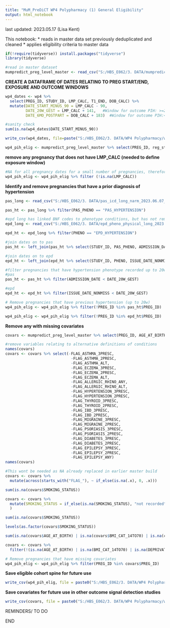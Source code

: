 ---
title: "MuM_PreDiCT WP4 Polypharmacy (1) General Eligibility"
output: html_notebook
---

last updated: 2023.05.17 (Lisa Kent)

This notebook:
* reads in master data set previously deduplicated and cleaned
* applies eligibility criteria to master data

```{r}
if(!require(tidyverse)) install.packages("tidyverse")
library(tidyverse)
```

```{r}
#read in master dataset
mumpredict_preg_level_master <- read_csv("S:/HBS_E062/3. DATA/mumpredict_preg_level_master_2023.06.07_15.56.csv")
```


__CREATE A DATAFRAME OF DATES RELATING TO PREG START/END, EXPOSURE AND OUTCOME WINDOWS__
```{r}
wp4_dates <- wp4 %>% 
  select(PREG_ID, STUDY_ID, LMP_CALC, T1_END, DOB_CALC) %>%
  mutate(DATE_START_MINUS_90 = LMP_CALC - 90,
         DATE_20W_GEST = LMP_CALC + 141,   #Window for outcome PIH: >=20weeks (140days)
         DATE_6MO_POSTPART = DOB_CALC + 183)  #Window for outcome PIH:<6mo (456 days) postpartum

#sanity check
sum(is.na(wp4_dates$DATE_START_MINUS_90))
```

```{r}
write_csv(wp4_dates, file=paste("S:/HBS_E062/3. DATA/WP4 Polypharmacy/wp4_dates_", format(lubridate::now(), "%Y.%m.%d_%H.%M"),".csv"))
```



```{r}
wp4_pih_elig <- mumpredict_preg_level_master %>% select(PREG_ID, reg_status, LMP_CALC)
```


__remove any pregnancy that does not have LMP_CALC (needed to define exposure window)__
```{r}
#NA for all pregnancy dates for a small number of pregnancies, therefore remove these pregnancies
wp4_pih_elig <- wp4_pih_elig %>% filter (!is.na(LMP_CALC))
```


__Identify and remove pregnancies that have a prior diagnosis of hypertension__
```{r}
pas_long <- read_csv("S:/HBS_E062/3. DATA/pas_icd_long_narm_2023.06.07_14.57.csv")
```

```{r}
pas_ht <- pas_long %>% filter(PAS_PHENO == "PAS_HYPERTENSION")
```


```{r}
#epd long has linked BNF codes to phenotype conditions, but has not removed or flagged any relative to each pregnancy
epd_long <- read_csv("S:/HBS_E062/3. DATA/epd_pheno_physical_long_2023.06.06_14.33.csv")
```

```{r}
epd_ht <- epd_long %>% filter(PHENO == "EPD_HYPERTENSION")
```


```{r}
#join dates on to pas
pas_ht <- left_join(pas_ht %>% select(STUDY_ID, PAS_PHENO, ADMISSION_DATE), wp4_dates %>% select(STUDY_ID, PREG_ID, DATE_20W_GEST), by = "STUDY_ID", relationship = "many-to-many")

#join dates on to epd
epd_ht <- left_join(epd_ht %>% select(STUDY_ID, PHENO, ISSUE_DATE_NONMISS), wp4_dates %>% select(STUDY_ID, PREG_ID, DATE_20W_GEST), by = "STUDY_ID", relationship = "many-to-many")
```


```{r}
#filter pregnancies that have hypertension phenotype recorded up to 20weeks gestation
#pas
pas_ht <- pas_ht %>% filter(ADMISSION_DATE < DATE_20W_GEST)

#epd
epd_ht <- epd_ht %>% filter(ISSUE_DATE_NONMISS < DATE_20W_GEST)

```


```{r}
# Remove pregnancies that have previous hypertension (up to 20w)
wp4_pih_elig <- wp4_pih_elig %>% filter(!PREG_ID %in% pas_ht$PREG_ID)

wp4_pih_elig <- wp4_pih_elig %>% filter(!PREG_ID %in% epd_ht$PREG_ID)
```

__Remove any with missing covariates__

```{r}
covars <- mumpredict_preg_level_master %>% select(PREG_ID, AGE_AT_BIRTH, BMI_CAT_14TO70, DEPRIVATION_QUNTILE, SMOKING_STATUS, starts_with("FLAG_"))
```

```{r}
#remove variables relating to alternative definitions of conditions
names(covars)
covars <- covars %>% select(-FLAG_ASTHMA_3PRESC, 
                             -FLAG_ASTHMA_2PRESC, 
                             -FLAG_ASTHMA_ALT,
                             -FLAG_ECZEMA_3PRESC,
                             -FLAG_ECZEMA_2PRESC,
                             -FLAG_ECZEMA_ALT,
                             -FLAG_ALLERGIC_RHINO_ANY,
                             -FLAG_ALLERGIC_RHINO_ALT,
                             -FLAG_HYPERTENSION_3PRESC,
                             -FLAG_HYPERTENSION_2PRESC,
                             -FLAG_THYROID_3PRESC,
                             -FLAG_THYROID_2PRESC,
                             -FLAG_IBD_3PRESC,
                             -FLAG_IBD_2PRESC,
                             -FLAG_MIGRAINE_3PRESC,
                             -FLAG_MIGRAINE_2PRESC,
                             -FLAG_PSORIASIS_3PRESC,
                             -FLAG_PSORIASIS_2PRESC,
                             -FLAG_DIABETES_3PRESC,
                             -FLAG_DIABETES_2PRESC,
                             -FLAG_EPILEPSY_3PRESC,
                             -FLAG_EPILEPSY_2PRESC,
                             -FLAG_EPILEPSY_ANY)
names(covars)
```


```{r}
#This wont be needed as NA already replaced in earlier master build
covars <- covars %>%
  mutate(across(starts_with("FLAG_"), ~ if_else(is.na(.x), 0, .x)))
```

```{r}
sum(is.na(covars$SMOKING_STATUS))

covars <- covars %>% 
  mutate(SMOKING_STATUS = if_else(is.na(SMOKING_STATUS), "not recorded", SMOKING_STATUS)
  )

sum(is.na(covars$SMOKING_STATUS))
```

```{r}
levels(as.factor(covars$SMOKING_STATUS))
```


```{r}
sum(is.na(covars$AGE_AT_BIRTH) | is.na(covars$BMI_CAT_14TO70) | is.na(covars$DEPRIVATION_QUNTILE)| is.na(covars$SMOKING_STATUS))
```


```{r}
covars <- covars %>% 
  filter(!(is.na(AGE_AT_BIRTH) | is.na(BMI_CAT_14TO70) | is.na(DEPRIVATION_QUNTILE)| is.na(SMOKING_STATUS)))
```

```{r}
# Remove pregnancies that have missing covariates
wp4_pih_elig <- wp4_pih_elig %>% filter(PREG_ID %in% covars$PREG_ID)
```



__Save eligible cohort spine for future use__
```{r}
write_csv(wp4_pih_elig, file = paste0("S:/HBS_E062/3. DATA/WP4 Polypharmacy/wp4_pih_elig_", format(lubridate::now(), "%Y.%m.%d_%H.%M"),".csv"))
```


__Save covariates for future use in other outcome signal detection studies__
```{r}
write_csv(covars, file = paste0("S:/HBS_E062/3. DATA/WP4 Polypharmacy/wp4_covars_", format(lubridate::now(), "%Y.%m.%d_%H.%M"),".csv"))
```




############################################################################
#######                         REMINDERS/ TO DO                     #######
############################################################################

############################################################################



######################################
#######           END          #######
######################################